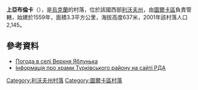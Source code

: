 {{Infobox settlement
| name = Verkhnia Jablunka
| native_name = Верхня Яблунька
| native_name_lang = uk
| settlement_type = Village
| total_type =  
| image_skyline =
| image_caption =
| image_flag =
| image_shield =
| image_map =
| subdivision_type = [[世界政區索引|国家]]
| subdivision_name = {{flag icon|Ukraine}} [[乌克兰|乌克兰]]
| subdivision_type1 = [[乌克兰行政区划|州]]
| subdivision_name1 = [[利沃夫州|利沃夫州]]
| subdivision_type2 = [[区_(后苏联国家)|区]]
| subdivision_name2 = [[圖爾卡區|圖爾卡區]]
| coordinates = {{coord|49|08|15|N|22|55|00|E|display=inline,title}}
| pushpin_map = Ukraine
| pushpin_label_position = 
| elevation_m =
| area_total_km2 = 3.3
| population_total = 2,145
| population_density_km2 = auto
| website = }}
'''上亞布倫卡'''（{{lang-uk|Верхня Яблунька}}），是[[烏克蘭|烏克蘭]]的村落，位於該國西部[[利沃夫州|利沃夫州]]，由[[圖爾卡區|圖爾卡區]]負責管轄，始建於1559年，面積3.3平方公里，海拔高度637米，2001年該村落人口2,145。

==參考資料==
* [http://weather.in.ua/ua/l'vovskaja/3295 Погода в селі Верхня Яблунька]{{Wayback|url=http://weather.in.ua/ua/l%27vovskaja/3295 |date=20181212115834 }}
* [http://turka-rda.gov.ua/turkivschyna-turystychna/1284-2/ Інформація про храми Турківського району на сайті РДА]{{Wayback|url=http://turka-rda.gov.ua/turkivschyna-turystychna/1284-2/ |date=20161006031122 }}

{{DEFAULTSORT:Верхня Яблунька}}
[[Category:利沃夫州村落|Category:利沃夫州村落]]
[[Category:圖爾卡區村落|Category:圖爾卡區村落]]
{{Lviv-geo-stub}}